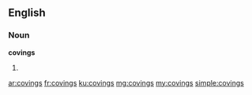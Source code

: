==English==

===Noun===
'''covings'''

# {{plural of|coving}}

[[ar:covings]]
[[fr:covings]]
[[ku:covings]]
[[mg:covings]]
[[my:covings]]
[[simple:covings]]